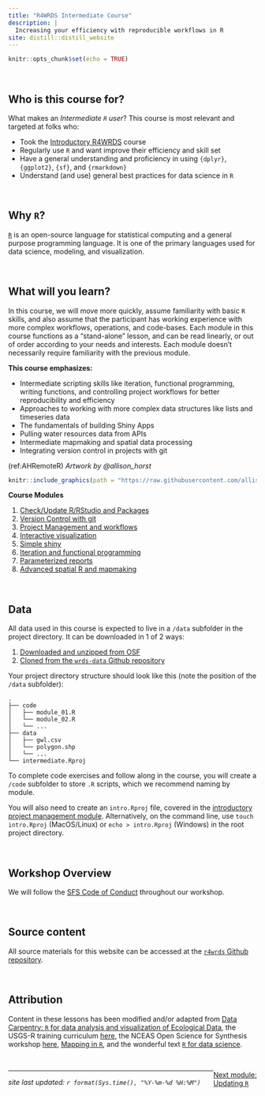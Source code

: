 ```yaml
---
title: "R4WRDS Intermediate Course"
description: |
  Increasing your efficiency with reproducible workflows in R
site: distill::distill_website
---
```


```r
knitr::opts_chunk$set(echo = TRUE)
```
<style>
  .title{
    display: none;
  }
</style>

<br>

## Who is this course for?

What makes an *Intermediate `R` user*? This course is most relevant and targeted at folks who:

 - Took the [Introductory R4WRDS](../intro/index.html) course
 - Regularly use `R` and want improve their efficiency and skill set
 - Have a general understanding and proficiency in using `{dplyr}`, `{ggplot2}`, `{sf}`, and `{rmarkdown}`
 - Understand (and use) general best practices for data science in `R`

<br>

## Why `R`?

[`R`](https://www.r-project.org/) is an open-source language for statistical computing and a general purpose programming language. It is one of the primary languages used for data science, modeling, and visualization.  

<br>

## What will you learn?

In this course, we will move more quickly, assume familiarity with basic `R` skills, and also assume that the participant has working experience with more complex workflows, operations, and code-bases. Each module in this course functions as a "stand-alone" lesson, and can be read linearly, or out of order according to your needs and interests. Each module doesn't necessarily require familiarity with the previous module.

**This course emphasizes:**

 - Intermediate scripting skills like iteration, functional programming, writing functions, and controlling project workflows for better reproducibility and efficiency
 - Approaches to working with more complex data structures like lists and timeseries data
 - The fundamentals of building Shiny Apps
 - Pulling water resources data from APIs
 - Intermediate mapmaking and spatial data processing
 - Integrating version control in projects with git


(ref:AHRemoteR) *Artwork by @allison_horst*

```r

knitr::include_graphics(path = "https://raw.githubusercontent.com/allisonhorst/stats-illustrations/master/rstats-artwork/monster_support.jpg")

```

:::obj

**Course Modules**

1. [Check/Update R/RStudio and Packages](m_updating_r.html)  
2. [Version Control with git](m_version_control.html) 
3. [Project Management and workflows](m_project_management.html)   
4. [Interactive visualization](m_interactive_viz.html)   
5. [Simple shiny](m_simple_shiny.html)    
6. [Iteration and functional programming](m_iteration.html)    
7. [Parameterized reports](m_parameterized_reports.html)
8. [Advanced spatial R and mapmaking](m_advanced_spatial.html)

:::


<br>

## Data

All data used in this course is expected to live in a `/data` subfolder in the project directory. It can be downloaded in 1 of 2 ways:

1. [Downloaded and unzipped from OSF](https://osf.io/qweju/download)  
2. [Cloned from the `wrds-data` Github repository](https://github.com/richpauloo/r4wrds-data)  

Your project directory structure should look like this (note the position of the `/data` subfolder):

```
.
├── code
│   ├── module_01.R
│   └── module_02.R
│   └── ...
├── data
│   ├── gwl.csv
│   └── polygon.shp
│   └── ...
└── intermediate.Rproj
```

To complete code exercises and follow along in the course, you will create a `/code` subfolder to store `.R` scripts, which we recommend naming by module. 

You will also need to create an `intro.Rproj` file, covered in the [introductory project management module](../intro/m_project_management.html#use-project-workflows). Alternatively, on the command line, use `touch intro.Rproj` (MacOS/Linux) or `echo > intro.Rproj` (Windows) in the root project directory.


<br>


## Workshop Overview

We will follow the [SFS Code of Conduct](https://freshwater-science.org/about/society-governance/code-of-conduct) throughout our workshop.


<br>

## Source content

All source materials for this website can be accessed at the [`r4wrds` Github repository](https://github.com/ryanpeek/r4wrds).  

<br>

## Attribution

Content in these lessons has been modified and/or adapted from [Data Carpentry: `R` for data analysis and visualization of Ecological Data](https://datacarpentry.org/R-ecology-lesson/index.html), the USGS-R training curriculum [here](https://github.com/USGS-R/training-curriculum), the NCEAS Open Science for Synthesis workshop [here](https://nceas.github.io/oss-2017/index.html), [Mapping in `R`](https://ryanpeek.org/mapping-in-R-workshop/), and the wonderful text [`R` for data science](https://github.com/hadley/r4ds).

<br>

<link rel="stylesheet" href="https://maxcdn.bootstrapcdn.com/bootstrap/4.0.0/css/bootstrap.min.css" integrity="sha384-Gn5384xqQ1aoWXA+058RXPxPg6fy4IWvTNh0E263XmFcJlSAwiGgFAW/dAiS6JXm" crossorigin="anonymous">

<a href="m_updating_r.html" class="btn btn-secondary" style="float: right;">Next module:<br> Updating `R`</a>  


---

*site last updated: ```r format(Sys.time(), "%Y-%m-%d %H:%M")```*

